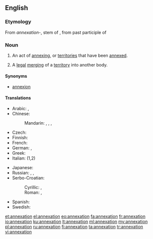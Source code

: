 ==English==

{{wikipedia}}

===Etymology===
From {{etyl|ML.|en}} ''annexation-'', stem of {{term|annexatio||lang=la|action of annexing}}, from past participle of {{term|annecto||lang=la}}

===Noun===
{{en-noun}}

# An act of [[annexing]], or [[territories]] that have been [[annexed]].
# {{legal}} A [[legal]] [[merging]] of a [[territory]] into another body.

====Synonyms====
* [[annexion]] {{qualifier|obsolete}}

====Translations====
{{trans-top|the act of annexing}}
* Arabic: {{t-|ar|ضم|m|tr=Damm|sc=Arab}}, {{t-|ar|إلحاق|m|tr='ilHaaq|sc=Arab}}
* Chinese:
*: Mandarin: {{t|cmn|併吞|sc=Hani}}, {{t|cmn|并吞|tr=bìngtūn|sc=Hani}}, {{t|cmn|合併|sc=Hani}}, {{t|cmn|合并|tr=hébìng|sc=Hani}}
* Czech: {{t-|cs|anexe|f}}
* Finnish: {{t-|fi|liittäminen}}
* French: {{t+|fr|annexion|f}}
* German: {{t+|de|Annexion|f}}, {{t+|de|Anschluss|m}}
* Greek: {{t-|el|προσάρτηση, προσθήκη|tr=prossártissi, prosthíki|sc=Grek}}
* Italian: {{t+|it|annessione|f}} (1,2)
{{trans-mid}}
* Japanese: {{t+|ja|併合|tr=へいごう, heigō|sc=Jpan}}
* Russian: {{t+|ru|аннексия|f|tr=annɛ́ksija|sc=Cyrl}}, {{t+|ru|присоединение|n|tr=prisojedinénije|sc=Cyrl}}, {{t+|ru|аншлюс|m|tr=ánšljus, anšljús|sc=Cyrl}}
* Serbo-Croatian:
*: Cyrillic: {{t-|sh|анексија|f|sc=Cyrl}}, {{t-|sh|анексирање|n|sc=Cyrl}}
*: Roman: {{t-|sh|aneksija|f}}, {{t-|sh|aneksiranje|n}}
* Spanish: {{t+|es|anexión|f}}
* Swedish: {{t-|sv|annektering}}
{{trans-bottom}}

[[et:annexation]]
[[el:annexation]]
[[eo:annexation]]
[[fa:annexation]]
[[fr:annexation]]
[[io:annexation]]
[[ku:annexation]]
[[lt:annexation]]
[[ml:annexation]]
[[my:annexation]]
[[pl:annexation]]
[[ru:annexation]]
[[fi:annexation]]
[[ta:annexation]]
[[tr:annexation]]
[[vi:annexation]]